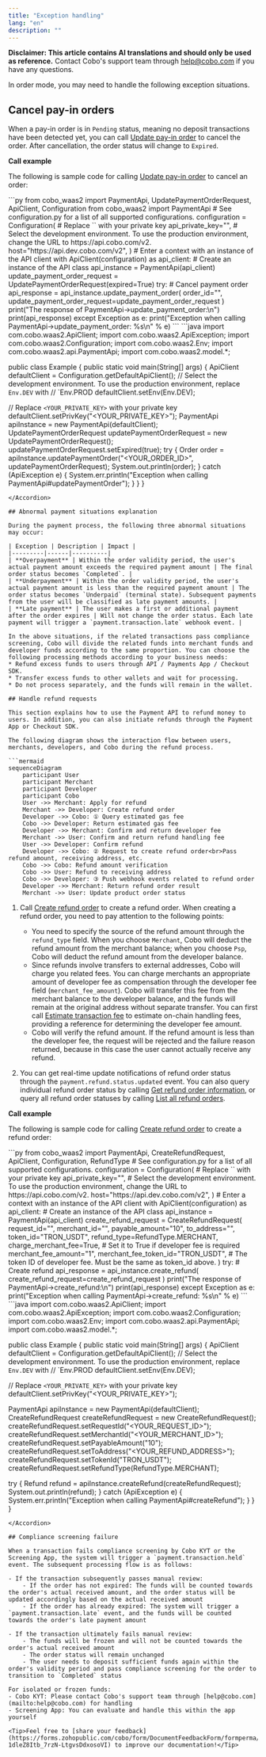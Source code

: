 ```yaml
---
title: "Exception handling"
lang: "en"
description: ""
---
```


<Note>**Disclaimer: This article contains AI translations and should only be used as reference.** Contact Cobo's support team through [help@cobo.com](mailto:help@cobo.com) if you have any questions.</Note>

In order mode, you may need to handle the following exception situations.

## Cancel pay-in orders

When a pay-in order is in `Pending` status, meaning no deposit transactions have been detected yet, you can call [Update pay-in order](/v2/api-references/payment/update-pay-in-order) to cancel the order. After cancellation, the order status will change to `Expired`.

**Call example**

The following is sample code for calling [Update pay-in order](/v2/api-references/payment/update-pay-in-order) to cancel an order:

<Accordion title="Sample code in Python">
```py
from cobo_waas2 import PaymentApi, UpdatePaymentOrderRequest, ApiClient, Configuration
from cobo_waas2 import PaymentApi
# See configuration.py for a list of all supported configurations.
configuration = Configuration(
  # Replace `<YOUR_PRIVATE_KEY>` with your private key
  api_private_key="<YOUR_PRIVATE_KEY>",
  # Select the development environment. To use the production environment, change the URL to https://api.cobo.com/v2.
  host="https://api.dev.cobo.com/v2",
)
# Enter a context with an instance of the API client
with ApiClient(configuration) as api_client:
  # Create an instance of the API class
  api_instance = PaymentApi(api_client)
  update_payment_order_request = UpdatePaymentOrderRequest(expired=True)
  try:
      # Cancel payment order
      api_response = api_instance.update_payment_order(
          order_id="<YOUR_ORDER_ID>",
          update_payment_order_request=update_payment_order_request
      )
      print("The response of PaymentApi->update_payment_order:\n")
      print(api_response)
  except Exception as e:
      print("Exception when calling PaymentApi->update_payment_order: %s\n" % e)
```
</Accordion>

<Accordion title="Sample code in Java">
```java
import com.cobo.waas2.ApiClient;
import com.cobo.waas2.ApiException;
import com.cobo.waas2.Configuration;
import com.cobo.waas2.Env;
import com.cobo.waas2.api.PaymentApi;
import com.cobo.waas2.model.*;

public class Example {
 public static void main(String[] args) {
   ApiClient defaultClient = Configuration.getDefaultApiClient();
   // Select the development environment. To use the production environment, replace `Env.DEV` with
   // `Env.PROD
   defaultClient.setEnv(Env.DEV);

   // Replace `<YOUR_PRIVATE_KEY>` with your private key
   defaultClient.setPrivKey("<YOUR_PRIVATE_KEY>");
   PaymentApi apiInstance = new PaymentApi(defaultClient);
   UpdatePaymentOrderRequest updatePaymentOrderRequest = new UpdatePaymentOrderRequest();
   updatePaymentOrderRequest.setExpired(true);
   try {
          Order order = apiInstance.updatePaymentOrder("<YOUR_ORDER_ID>", updatePaymentOrderRequest);
          System.out.println(order);
   } catch (ApiException e) {
     System.err.println("Exception when calling PaymentApi#updatePaymentOrder");
   }
 }
}
```
</Accordion>

## Abnormal payment situations explanation

During the payment process, the following three abnormal situations may occur:

| Exception | Description | Impact |
|---------|------|----------|
| **Overpayment** | Within the order validity period, the user's actual payment amount exceeds the required payment amount | The final order status becomes `Completed`. |
| **Underpayment** | Within the order validity period, the user's actual payment amount is less than the required payment amount | The order status becomes `Underpaid` (terminal state). Subsequent payments from the user will be classified as late payment amounts. |
| **Late payment** | The user makes a first or additional payment after the order expires | Will not change the order status. Each late payment will trigger a `payment.transaction.late` webhook event. |

In the above situations, if the related transactions pass compliance screening, Cobo will divide the related funds into merchant funds and developer funds according to the same proportion. You can choose the following processing methods according to your business needs:
* Refund excess funds to users through API / Payments App / Checkout SDK.
* Transfer excess funds to other wallets and wait for processing.
* Do not process separately, and the funds will remain in the wallet.

## Handle refund requests

This section explains how to use the Payment API to refund money to users. In addition, you can also initiate refunds through the Payment App or Checkout SDK.

The following diagram shows the interaction flow between users, merchants, developers, and Cobo during the refund process.

```mermaid
sequenceDiagram
    participant User
    participant Merchant
    participant Developer
    participant Cobo
    User ->> Merchant: Apply for refund
    Merchant ->> Developer: Create refund order
    Developer ->> Cobo: ① Query estimated gas fee
    Cobo ->> Developer: Return estimated gas fee
    Developer ->> Merchant: Confirm and return developer fee
    Merchant ->> User: Confirm and return refund handling fee
    User ->> Developer: Confirm refund
    Developer ->> Cobo: ② Request to create refund order<br>Pass refund amount, receiving address, etc.
    Cobo ->> Cobo: Refund amount verification
    Cobo ->> User: Refund to receiving address
    Cobo ->> Developer: ③ Push webhook events related to refund order
    Developer ->> Merchant: Return refund order result
    Merchant ->> User: Update product order status
```

1. Call [Create refund order](/v2/api-references/payment/create-refund-order) to create a refund order. When creating a refund order, you need to pay attention to the following points:

   - You need to specify the source of the refund amount through the `refund_type` field. When you choose `Merchant`, Cobo will deduct the refund amount from the merchant balance; when you choose `Psp`, Cobo will deduct the refund amount from the developer balance.
   - Since refunds involve transfers to external addresses, Cobo will charge you related fees. You can charge merchants an appropriate amount of developer fee as compensation through the developer fee field (`merchant_fee_amount`). Cobo will transfer this fee from the merchant balance to the developer balance, and the funds will remain at the original address without separate transfer. You can first call [Estimate transaction fee](/v2/api-references/transactions/estimate-transaction-fee) to estimate on-chain handling fees, providing a reference for determining the developer fee amount.
   - Cobo will verify the refund amount. If the refund amount is less than the developer fee, the request will be rejected and the failure reason returned, because in this case the user cannot actually receive any refund.

2. You can get real-time update notifications of refund order status through the `payment.refund.status.updated` event. You can also query individual refund order status by calling [Get refund order information](/v2/api-references/payment/get-refund-order-information), or query all refund order statuses by calling [List all refund orders](/v2/api-references/payment/list-all-refund-orders).

**Call example**

The following is sample code for calling [Create refund order](/v2/api-references/payment/create-refund-order) to create a refund order:

<Accordion title="Sample code in Python">
```py
from cobo_waas2 import PaymentApi, CreateRefundRequest, ApiClient, Configuration, RefundType
# See configuration.py for a list of all supported configurations.
configuration = Configuration(
  # Replace `<YOUR_PRIVATE_KEY>` with your private key
  api_private_key="<YOUR_PRIVATE_KEY>",
  # Select the development environment. To use the production environment, change the URL to https://api.cobo.com/v2.
  host="https://api.dev.cobo.com/v2",
)
# Enter a context with an instance of the API client
with ApiClient(configuration) as api_client:
   # Create an instance of the API class
   api_instance = PaymentApi(api_client)
   create_refund_request = CreateRefundRequest(
       request_id="<YOUR_REQUEST_ID>",
       merchant_id="<YOUR_MERCHANT_ID>",
       payable_amount="10",
       to_address="<YOUR_REFUND_ADDRESS>",
       token_id="TRON_USDT",
       refund_type=RefundType.MERCHANT,
       charge_merchant_fee=True, # Set it to True if developer fee is required
       merchant_fee_amount="1",
       merchant_fee_token_id="TRON_USDT", # The token ID of developer fee. Must be the same as token_id above.
   )
   try:
       # Create refund
       api_response = api_instance.create_refund(
           create_refund_request=create_refund_request
       )
       print("The response of PaymentApi->create_refund:\n")
       print(api_response)
   except Exception as e:
       print("Exception when calling PaymentApi->create_refund: %s\n" % e)
```
</Accordion>

<Accordion title="Sample code in Java">
```java
import com.cobo.waas2.ApiClient;
import com.cobo.waas2.ApiException;
import com.cobo.waas2.Configuration;
import com.cobo.waas2.Env;
import com.cobo.waas2.api.PaymentApi;
import com.cobo.waas2.model.*;

public class Example {
 public static void main(String[] args) {
   ApiClient defaultClient = Configuration.getDefaultApiClient();
   // Select the development environment. To use the production environment, replace `Env.DEV` with
   // `Env.PROD
   defaultClient.setEnv(Env.DEV);

   // Replace `<YOUR_PRIVATE_KEY>` with your private key
   defaultClient.setPrivKey("<YOUR_PRIVATE_KEY>");

   PaymentApi apiInstance = new PaymentApi(defaultClient);
   CreateRefundRequest createRefundRequest = new CreateRefundRequest();
   createRefundRequest.setRequestId("<YOUR_REQUEST_ID>");
   createRefundRequest.setMerchantId("<YOUR_MERCHANT_ID>");
   createRefundRequest.setPayableAmount("10");
   createRefundRequest.setToAddress("<YOUR_REFUND_ADDRESS>");
   createRefundRequest.setTokenId("TRON_USDT");
   createRefundRequest.setRefundType(RefundType.MERCHANT);

   try {
          Refund refund = apiInstance.createRefund(createRefundRequest);
          System.out.println(refund);
   } catch (ApiException e) {
     System.err.println("Exception when calling PaymentApi#createRefund");
   }
 }
}
```
</Accordion>

## Compliance screening failure

When a transaction fails compliance screening by Cobo KYT or the Screening App, the system will trigger a `payment.transaction.held` event. The subsequent processing flow is as follows:

- If the transaction subsequently passes manual review:
    - If the order has not expired: The funds will be counted towards the order's actual received amount, and the order status will be updated accordingly based on the actual received amount
    - If the order has already expired: The system will trigger a `payment.transaction.late` event, and the funds will be counted towards the order's late payment amount

- If the transaction ultimately fails manual review:
    - The funds will be frozen and will not be counted towards the order's actual received amount
    - The order status will remain unchanged
    - The user needs to deposit sufficient funds again within the order's validity period and pass compliance screening for the order to transition to `Completed` status
  
For isolated or frozen funds:
- Cobo KYT: Please contact Cobo's support team through [help@cobo.com](mailto:help@cobo.com) for handling
- Screening App: You can evaluate and handle this within the app yourself

<Tip>Feel free to [share your feedback](https://forms.zohopublic.com/cobo/form/DocumentFeedbackForm/formperma/QvLOhxJv1_JMsJ-1dleZ8Itb_7rzN-LtgvsDdxosoVI) to improve our documentation!</Tip>